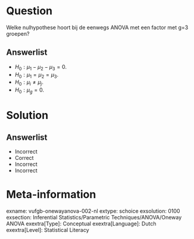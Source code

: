 Question
========
  
Welke nulhypothese hoort bij de eenwegs ANOVA met een factor met g=3 groepen?
  
Answerlist
----------
* $H_{0}: \mu_{1}- \mu_{2}- \mu_{3}=0$.
* $H_{0}: \mu_{1}= \mu_{2}= \mu_{3}$.
* $H_{0}: \mu_{i}\neq \mu_{j}$.
* $H_{0}: \mu_{g}= 0$.

Solution
========

Answerlist
----------
* Incorrect
* Correct
* Incorrect
* Incorrect

Meta-information
================
exname: vufgb-onewayanova-002-nl
extype: schoice
exsolution: 0100
exsection: Inferential Statistics/Parametric Techniques/ANOVA/Oneway ANOVA
exextra[Type]: Conceptual
exextra[Language]: Dutch
exextra[Level]: Statistical Literacy